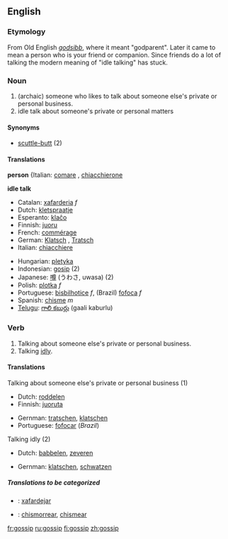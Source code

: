 ==English==
===Etymology===
From Old English ''[[godsibb]]'', where it meant "godparent". Later it came to mean a person who is your friend or companion. Since friends do a lot of talking the modern meaning of "idle talking" has stuck.
===Noun===
{{en-noun}}

# (archaic) someone who likes to talk about someone else's private or personal business.
# idle talk about someone's private or personal matters

==== Synonyms ====
* [[scuttle-butt]] (2)

====Translations====
'''person'''
{{top}}
{Italian: [[comare]] {{f}}, [[chiacchierone]] {{m}}
{{mid}}
{{bottom}}

'''idle talk'''
{{top}}
*Catalan: [[xafarderia]] ''f''
*Dutch: [[kletspraatje]]
*Esperanto: [[klaĉo]]
*Finnish: [[juoru]]
*French: [[commérage]]
*German: [[Klatsch]] {{m}}, [[Tratsch]] {{m}}
*Italian: [[chiacchiere]] {{f}}
{{mid}}
*Hungarian: [[pletyka]]
*Indonesian: [[gosip]] (2)
*Japanese: [[噂]] (うわさ, uwasa) (2)
*Polish: [[plotka]] ''f''
*Portuguese: [[bisbilhotice]] ''f'', (Brazil) [[fofoca]] ''f''
*Spanish: [[chisme]] ''m''
*[[Telugu]]: [[గాలి కబుర్లు]] (gaali kaburlu)
{{bottom}}

=== Verb ===
{{en-verb}}
# Talking about someone else's private or personal business.
# Talking [[idly]].

====Translations====
;Talking about someone else's private or personal business (1)
{{top}}
*Dutch: [[roddelen]]
*Finnish: [[juoruta]]
{{mid}}
*Gernman: [[tratschen]], [[klatschen]]
*Portuguese: [[fofocar]] (''Brazil'')
{{bottom}}

;Talking idly (2)
{{top}}
*Dutch: [[babbelen]], [[zeveren]]
{{mid}}
*Gernman: [[klatschen]], [[schwatzen]]
{{bottom}}

=====Translations to be categorized=====
{{checktrans}}
*{{ttbc|Catalan}}: [[xafardejar]]
*{{ttbc|Spanish}}: [[chismorrear]], [[chismear]]

[[fr:gossip]]
[[ru:gossip]]
[[fi:gossip]]
[[zh:gossip]]